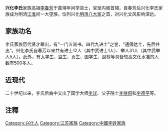 {{original research|time=2014-06-10T01:02:20+00:00}}
{{refimprove|time=2014-06-10T01:02:20+00:00}}
'''兴化李氏'''家族高祖[[李春芳|李春芳]]于嘉靖年间举进士，官至内阁首辅，自春芳后兴化李氏家族成为明清[[江淮|江淮]]间一大望族，位列兴化[[明清八大家|明清八大家]]之首，对兴化文风影响深远。
==家族功名==
李氏家族历代贤才辈出，有“一门五尚书，四代九进士”之誉，“通儒达士，先后并出”。兴化李氏自春芳以来共有进士12人（其中武进士1人）、举人31人（其中武举人5人）。此外，有太学生、监生、贡生、国学生、副榜等具备较高文化水准的人数有500多人。

==近现代==
二十世纪以来，李氏后裔中又出了国学大师[[李详|李详]]、父子院士[[李继侗|李继侗]]和[[李德平|李德平]]等。

== 注釋 ==
{{reflist|2}}
{{兴化八大家}}

[[Category:兴化人|Category:兴化人]]
[[Category:江苏家族|Category:江苏家族]]
[[Category:中國李姓家族|Category:中國李姓家族]]